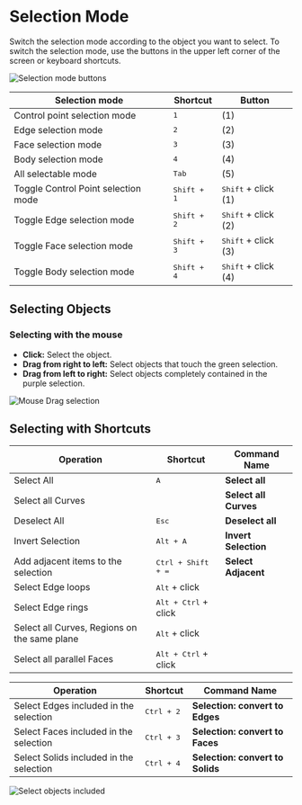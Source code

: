 # Selection Mode

Switch the selection mode according to the object you want to select.
To switch the selection mode, use the buttons in the upper left corner of the screen or keyboard shortcuts.

![Selection mode buttons](/img/selection-mode-buttons.png)

| Selection mode                           | Shortcut             | Button                     |
| ---------------------------------------- | -------------------- | -------------------------- |
| Control point selection mode             | <kbd>1</kbd>         | (1)                        |
| Edge selection mode                      | <kbd>2</kbd>         | (2)                        |
| Face selection mode                      | <kbd>3</kbd>         | (3)                        |
| Body selection mode                     | <kbd>4</kbd>         | (4)                        |
| All selectable mode                      | <kbd>Tab</kbd>       | (5)                        |
| Toggle Control Point selection mode | <kbd>Shift + 1</kbd> | <kbd>Shift</kbd> + click (1) |
| Toggle Edge selection mode          | <kbd>Shift + 2</kbd> | <kbd>Shift</kbd> + click (2) |
| Toggle Face selection mode          | <kbd>Shift + 3</kbd> | <kbd>Shift</kbd> + click (3) |
| Toggle Body selection mode         | <kbd>Shift + 4</kbd> | <kbd>Shift</kbd> + click (4) |

## Selecting Objects

### Selecting with the mouse

- **Click:** Select the object.
- **Drag from right to left:** Select objects that touch the green selection.
- **Drag from left to right:** Select objects completely contained in the purple selection.

![Mouse Drag selection](/img/mouse-drag-selection.gif)

## Selecting with Shortcuts

| Operation                                    | Shortcut                      | Command Name     |
| -------------------------------------------- | ----------------------------- | --------------------- |
| Select All                                   | <kbd>A</kbd>                  | **Select all**        |
| Select all Curves                            |                               | **Select all Curves** |
| Deselect All                                 | <kbd>Esc</kbd>                | **Deselect all**      |
| Invert Selection                             | <kbd>Alt + A</kbd>            | **Invert Selection**  |
| Add adjacent items to the selection          | <kbd>Ctrl + Shift + =</kbd>   | **Select Adjacent**   |
| Select Edge loops                            | <kbd>Alt</kbd> + click           |                       |
| Select Edge rings                            | <kbd>Alt + Ctrl</kbd> + click |                       |
| Select all Curves, Regions on the same plane | <kbd>Alt</kbd> + click           |                       |
| Select all parallel Faces                    | <kbd>Alt + Ctrl</kbd> + click |                       |

| Operation                               | Shortcut            | Command Name                |
| --------------------------------------- | ------------------- | -------------------------------- |
| Select Edges included in the selection  | <kbd>Ctrl + 2</kbd> | **Selection: convert to Edges**  |
| Select Faces included in the selection  | <kbd>Ctrl + 3</kbd> | **Selection: convert to Faces**  |
| Select Solids included in the selection | <kbd>Ctrl + 4</kbd> | **Selection: convert to Solids** |

![Select objects included](/img/select-objects-included.gif)


